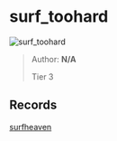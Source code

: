 
# surf_toohard

![surf_toohard](https://raw.githubusercontent.com/Sayt123/SurfMapPics/Maps-and-bonuses/csgo/surf_toohard.jpg)

> Author: **N/A**
>
> Tier 3

## Records

[surfheaven](https://surfheaven.eu/map/surf_toohard)
